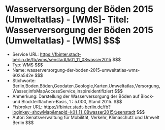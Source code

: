 # Wasserversorgung der Böden 2015 (Umweltatlas) - [WMS]- Titel: Wasserversorgung der Böden 2015 (Umweltatlas) - [WMS] $$$
- Service URL: https://fbinter.stadt-berlin.de/fb/wms/senstadt/k01_11_08wasser2015 $$$
- Typ: WMS $$$
- Name: wasserversorgung-der-boden-2015-umweltatlas-wms-602a542e $$$
- Stichworte: Berlin,Boden,Böden,Geodaten,Geologie,Karten,Umweltatlas,Versorgung,Wasser,infoMapAccessService,inspireidentifiziert $$$
- Anmerkung: Darstellung der Wasserversorgung der Böden  auf Block- und Blockteilflächen-Basis, 1 : 5.000, Stand 2015. $$$
- Fisbroker URL: https://fbinter.stadt-berlin.de/fb?loginkey=showMap&mapId=k01_11_08wasser2015@senstadt $$$
- Autor: Senatsverwaltung für Mobilität, Verkehr, Klimaschutz und Umwelt Berlin $$$
